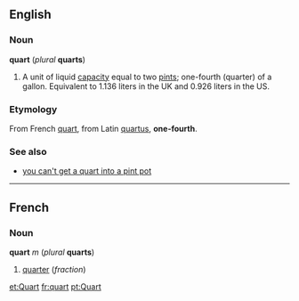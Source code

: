 ==English==
===Noun===
'''quart''' (''plural'' '''quarts''')

#A unit of liquid [[capacity]] equal to two [[pint]]s; one-fourth (quarter) of a gallon. Equivalent to 1.136 liters in the UK and 0.926 liters in the US.

===Etymology===
From French [[quart]], from Latin [[quartus]], '''one-fourth'''.

===See also===
*[[you can't get a quart into a pint pot]] <!--this has variant forms which are given under this entry-->

----

==French==
===Noun===
'''quart''' ''m'' (''plural'' '''quarts''')

#[[quarter]] (''fraction'')

[[et:Quart]]
[[fr:quart]]
[[pt:Quart]]